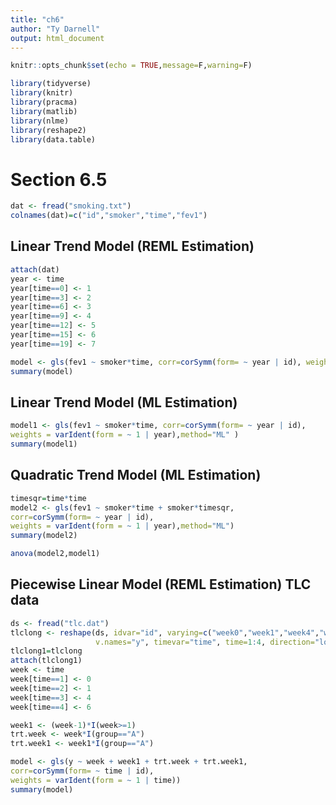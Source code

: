 ```yaml
---
title: "ch6"
author: "Ty Darnell"
output: html_document
---
```


```r
knitr::opts_chunk$set(echo = TRUE,message=F,warning=F)
```


```r
library(tidyverse)
library(knitr)
library(pracma)
library(matlib)
library(nlme)
library(reshape2)
library(data.table)
```

# Section 6.5

```r
dat <- fread("smoking.txt")
colnames(dat)=c("id","smoker","time","fev1")
```

## Linear Trend Model (REML Estimation) 

```r
attach(dat)
year <- time
year[time==0] <- 1
year[time==3] <- 2
year[time==6] <- 3
year[time==9] <- 4
year[time==12] <- 5
year[time==15] <- 6
year[time==19] <- 7
```


```r
model <- gls(fev1 ~ smoker*time, corr=corSymm(form= ~ year | id), weights = varIdent(form = ~ 1 | year))
summary(model)
```

## Linear Trend Model (ML Estimation) 

```r
model1 <- gls(fev1 ~ smoker*time, corr=corSymm(form= ~ year | id), 
weights = varIdent(form = ~ 1 | year),method="ML" )
summary(model1)
```

## Quadratic Trend Model (ML Estimation) 

```r
timesqr=time*time
model2 <- gls(fev1 ~ smoker*time + smoker*timesqr, 
corr=corSymm(form= ~ year | id), 
weights = varIdent(form = ~ 1 | year),method="ML")
summary(model2)
```

```r
anova(model2,model1)
```


## Piecewise Linear Model (REML Estimation) TLC data

```r
ds <- fread("tlc.dat")
tlclong <- reshape(ds, idvar="id", varying=c("week0","week1","week4","week6"), 
                   v.names="y", timevar="time", time=1:4, direction="long")
tlclong1=tlclong
attach(tlclong1)
week <- time
week[time==1] <- 0
week[time==2] <- 1
week[time==3] <- 4
week[time==4] <- 6
```


```r
week1 <- (week-1)*I(week>=1)
trt.week <- week*I(group=="A") 
trt.week1 <- week1*I(group=="A")
```

```r
model <- gls(y ~ week + week1 + trt.week + trt.week1, 
corr=corSymm(form= ~ time | id), 
weights = varIdent(form = ~ 1 | time))
summary(model)
```



